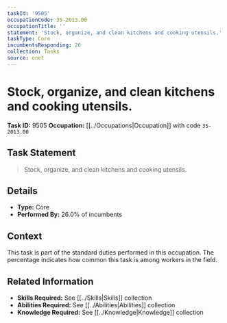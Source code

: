 ```yaml
---
taskId: '9505'
occupationCode: 35-2013.00
occupationTitle: ''
statement: 'Stock, organize, and clean kitchens and cooking utensils.'
taskType: Core
incumbentsResponding: 26
collection: Tasks
source: onet
---
```

# Stock, organize, and clean kitchens and cooking utensils.

**Task ID:** 9505
**Occupation:** [[../Occupations|Occupation]] with code `35-2013.00`

## Task Statement

> Stock, organize, and clean kitchens and cooking utensils.

## Details

- **Type:** Core
- **Performed By:** 26.0% of incumbents

## Context

This task is part of the standard duties performed in this occupation. The percentage indicates how common this task is among workers in the field.

## Related Information

- **Skills Required:** See [[../Skills|Skills]] collection
- **Abilities Required:** See [[../Abilities|Abilities]] collection
- **Knowledge Required:** See [[../Knowledge|Knowledge]] collection
